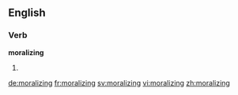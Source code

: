 ==English==

===Verb===
'''moralizing'''

# {{present participle of|moralize|lang=en}}

[[de:moralizing]]
[[fr:moralizing]]
[[sv:moralizing]]
[[vi:moralizing]]
[[zh:moralizing]]